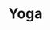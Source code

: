 ---
slug: cosmospose
link: /projects/cosmospose/
category: 'projects'
title: Yoga
publicData: Sep 11th 2020
pagesCount: 1
pages: 
        - page:
            - image: ../../assets/images/projects/project-0-openfactoring/1.jpg
            - title: Title
sortIdx: 60
---